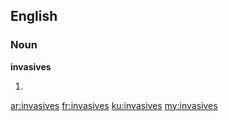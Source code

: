 ==English==

===Noun===
'''invasives'''

# {{plural of|[[invasive]]}}

[[ar:invasives]]
[[fr:invasives]]
[[ku:invasives]]
[[my:invasives]]